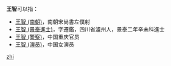 '''王智'''可以指：
* [[王智_(南朝)|王智 (南朝)]]，南朝宋尚書左僕射
* [[王智_(景泰進士)|王智 (景泰進士)]]，字遷鑑，四川省瀘州人，景泰二年辛未科進士
* [[王智_(警察)|王智 (警察)]]，中国重庆官员
* [[王智_(演员)|王智 (演员)]]，中国女演员
{{disambig}}

[[Category:二字王姓人名消歧义|zhi]]